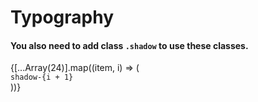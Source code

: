 
<Meta title="Themes/Shadow" />

# Typography
#### You also need to add class `.shadow` to use these classes.

<div className="border grid grid-cols-2 md:grid-cols-4 md:gap-8 md:p-8 gap-4 p-4">
  {[...Array(24)].map((item, i) => (
    <div className={`h-32 shadow shadow-${i + 1} bg-white flex items-center justify-center rounded-lg font-bold`}>
      <code>shadow-{i + 1}</code>
    </div>
  ))}
</div>
